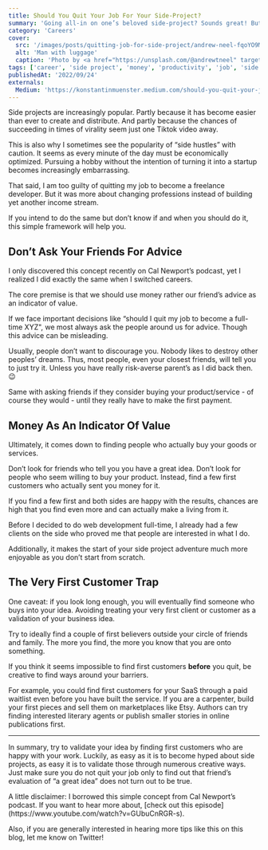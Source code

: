 ```yaml
---
title: Should You Quit Your Job For Your Side-Project?
summary: 'Going all-in on one’s beloved side-project? Sounds great! But how do you know it is the right project and time to do so? Let’s take a look at a simple concept.'
category: 'Careers'
cover:
  src: '/images/posts/quitting-job-for-side-project/andrew-neel-fqoYO9MjLLQ-unsplash.jpg'
  alt: 'Man with luggage'
  caption: 'Photo by <a href="https://unsplash.com/@andrewtneel" target="_blank" rel="noopener noreferrer">Andrew Neel</a> on Unsplash'
tags: ['career', 'side project', 'money', 'productivity', 'job', 'side hustle']
publishedAt: '2022/09/24'
externals:
  Medium: 'https://konstantinmuenster.medium.com/should-you-quit-your-job-for-your-side-project-ed77985431c'
---
```


Side projects are increasingly popular. Partly because it has become easier than ever to create and distribute. And partly because the chances of succeeding in times of virality seem just one Tiktok video away.

This is also why I sometimes see the popularity of “side hustles” with caution. It seems as every minute of the day must be economically optimized. Pursuing a hobby without the intention of turning it into a startup becomes increasingly embarrassing.

That said, I am too guilty of quitting my job to become a freelance developer. But it was more about changing professions instead of building yet another income stream.

If you intend to do the same but don’t know if and when you should do it, this simple framework will help you.

## Don’t Ask Your Friends For Advice

I only discovered this concept recently on Cal Newport’s podcast, yet I realized I did exactly the same when I switched careers.

The core premise is that we should use money rather our friend’s advice as an indicator of value.

If we face important decisions like “should I quit my job to become a full-time XYZ", we most always ask the people around us for advice. Though this advice can be misleading.

Usually, people don’t want to discourage you. Nobody likes to destroy other peoples’ dreams. Thus, most people, even your closest friends, will tell you to just try it. Unless you have really risk-averse parent’s as I did back then. 😉

Same with asking friends if they consider buying your product/service - of course they would - until they really have to make the first payment.

## Money As An Indicator Of Value

Ultimately, it comes down to finding people who actually buy your goods or services.

Don’t look for friends who tell you you have a great idea. Don’t look for people who seem willing to buy your product. Instead, find a few first customers who actually sent you money for it.

If you find a few first and both sides are happy with the results, chances are high that you find even more and can actually make a living from it.

Before I decided to do web development full-time, I already had a few clients on the side who proved me that people are interested in what I do.

Additionally, it makes the start of your side project adventure much more enjoyable as you don’t start from scratch.

## The Very First Customer Trap

One caveat: if you look long enough, you will eventually find someone who buys into your idea. Avoiding treating your very first client or customer as a validation of your business idea.

Try to ideally find a couple of first believers outside your circle of friends and family. The more you find, the more you know that you are onto something.

If you think it seems impossible to find first customers **before** you quit, be creative to find ways around your barriers.

For example, you could find first customers for your SaaS through a paid waitlist even before you have built the service. If you are a carpenter, build your first pieces and sell them on marketplaces like Etsy. Authors can try finding interested literary agents or publish smaller stories in online publications first.

---

In summary, try to validate your idea by finding first customers who are happy with your work. Luckily, as easy as it is to become hyped about side projects, as easy it is to validate those through numerous creative ways. Just make sure you do not quit your job only to find out that friend’s evaluation of “a great idea” does not turn out to be true.

<Callout>
  A little disclaimer: I borrowed this simple concept from Cal Newport’s
  podcast. If you want to hear more about, [check out this
  episode](https://www.youtube.com/watch?v=GUbuCnRGR-s).
</Callout>

Also, if you are generally interested in hearing more tips like this on this blog, let me know on Twitter!
